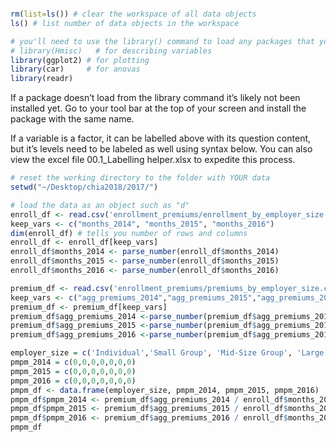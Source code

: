```r
```

```r
rm(list=ls()) # clear the workspace of all data objects
ls() # list number of data objects in the workspace
```


```r
# you'll need to use the library() command to load any packages that you'll use in your R session.
# library(Hmisc)   # for describing variables 
library(ggplot2) # for plotting
library(car)     # for anovas
library(readr)
```
If a package doesn't load from the library command it's likely not been installed yet. Go to your tool bar at the top of your screen and install the package with the same name.

  If a variable is a factor, it can be labelled above with its question content, but it's levels need to be labeled as well using syntax below. You can also view the excel file 00.1_Labelling helper.xlsx to expedite this process.
  
```r
# reset the working directory to the folder with YOUR data
setwd("~/Desktop/chia2018/2017/")

# load the data as an object such as "d"
enroll_df <- read.csv('enrollment_premiums/enrollment_by_employer_size.csv', head = T)
keep_vars <- c("months_2014", "months_2015", "months_2016")
dim(enroll_df) # tells you number of rows and columns
enroll_df <- enroll_df[keep_vars]
enroll_df$months_2014 <- parse_number(enroll_df$months_2014)
enroll_df$months_2015 <- parse_number(enroll_df$months_2015)
enroll_df$months_2016 <- parse_number(enroll_df$months_2016)

premium_df <- read.csv('enrollment_premiums/premiums_by_employer_size.csv', head = T)
keep_vars <- c("agg_premiums_2014","agg_premiums_2015","agg_premiums_2016")
premium_df <- premium_df[keep_vars]
premium_df$agg_premiums_2014 <-parse_number(premium_df$agg_premiums_2014)
premium_df$agg_premiums_2015 <-parse_number(premium_df$agg_premiums_2015)
premium_df$agg_premiums_2016 <-parse_number(premium_df$agg_premiums_2016)
```

```r
employer_size = c('Individual','Small Group', 'Mid-Size Group', 'Large Group', 'Jumbo Group', 'GIC', 'Total')
pmpm_2014 = c(0,0,0,0,0,0,0)
pmpm_2015 = c(0,0,0,0,0,0,0)
pmpm_2016 = c(0,0,0,0,0,0,0)
pmpm_df <- data.frame(employer_size, pmpm_2014, pmpm_2015, pmpm_2016)
pmpm_df$pmpm_2014 <- premium_df$agg_premiums_2014 / enroll_df$months_2014
pmpm_df$pmpm_2015 <- premium_df$agg_premiums_2015 / enroll_df$months_2015
pmpm_df$pmpm_2016 <- premium_df$agg_premiums_2016 / enroll_df$months_2016
pmpm_df
```
